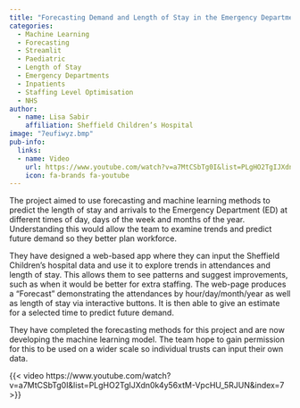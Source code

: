 ```yaml
---
title: "Forecasting Demand and Length of Stay in the Emergency Department"
categories:
  - Machine Learning
  - Forecasting
  - Streamlit
  - Paediatric
  - Length of Stay
  - Emergency Departments
  - Inpatients
  - Staffing Level Optimisation
  - NHS
author:
  - name: Lisa Sabir
    affiliation: Sheffield Children’s Hospital
image: "7eufiwyz.bmp"
pub-info:
  links:
  - name: Video
    url: https://www.youtube.com/watch?v=a7MtCSbTg0I&list=PLgHO2TgIJXdn0k4y56xtM-VpcHU_5RJUN&index=7
    icon: fa-brands fa-youtube
---
```


The project aimed to use forecasting and machine learning methods to predict the length of stay and arrivals to the Emergency Department (ED) at different times of day, days of the week and months of the year. Understanding this would allow the team to examine trends and predict future demand so they better plan workforce.

They have designed a web-based app where they can input the Sheffield Children’s hospital data and use it to explore trends in attendances and length of stay. This allows them to see patterns and suggest improvements, such as when it would be better for extra staffing. The web-page produces a “Forecast” demonstrating the attendances by hour/day/month/year as well as length of stay via interactive buttons. It is then able to give an estimate for a selected time to predict future demand.

They have completed the forecasting methods for this project and are now developing the machine learning model. The team hope to gain permission for this to be used on a wider scale so individual trusts can input their own data.

{{< video https://www.youtube.com/watch?v=a7MtCSbTg0I&list=PLgHO2TgIJXdn0k4y56xtM-VpcHU_5RJUN&index=7 >}}
